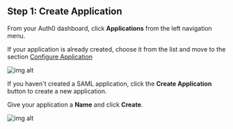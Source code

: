 ## Step 1: Create Application

From your Auth0 dashboard, click **Applications** from the left navigation menu.

If your application is already created, choose it from the list and move to the section [Configure Application](#configure-application)

![img alt](https://boxyhq.com/assets/images/1-27de02fff45189ec883fd772fb46fbbf.png)

If you haven't created a SAML application, click the **Create Application** button to create a new application.

Give your application a **Name** and click **Create**.

![img alt](https://boxyhq.com/assets/images/5-c375668c61da24fcef08bf8dab045d1f.png)

<Footer />

